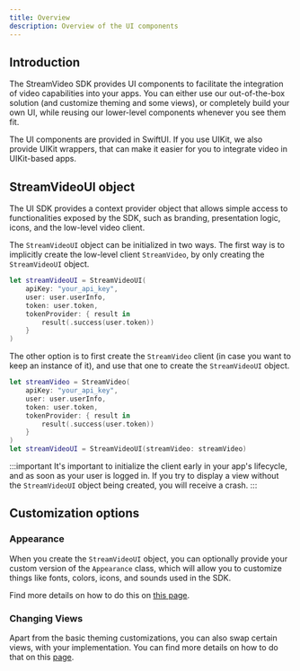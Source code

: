 ```yaml
---
title: Overview
description: Overview of the UI components
---
```


## Introduction

The StreamVideo SDK provides UI components to facilitate the integration of video capabilities into your apps. You can either use our out-of-the-box solution (and customize theming and some views), or completely build your own UI, while reusing our lower-level components whenever you see them fit.

The UI components are provided in SwiftUI. If you use UIKit, we also provide UIKit wrappers, that can make it easier for you to integrate video in UIKit-based apps.

## StreamVideoUI object

The UI SDK provides a context provider object that allows simple access to functionalities exposed by the SDK, such as branding, presentation logic, icons, and the low-level video client.

The `StreamVideoUI` object can be initialized in two ways. The first way is to implicitly create the low-level client `StreamVideo`, by only creating the `StreamVideoUI` object.

```swift
let streamVideoUI = StreamVideoUI(
	apiKey: "your_api_key",
	user: user.userInfo,
	token: user.token,
	tokenProvider: { result in
		result(.success(user.token))
	}
)
```

The other option is to first create the `StreamVideo` client (in case you want to keep an instance of it), and use that one to create the `StreamVideoUI` object.

```swift
let streamVideo = StreamVideo(
    apiKey: "your_api_key",
    user: user.userInfo,
    token: user.token,
    tokenProvider: { result in
        result(.success(user.token))
    }
)
let streamVideoUI = StreamVideoUI(streamVideo: streamVideo)
```

:::important
It's important to initialize the client early in your app's lifecycle, and as soon as your user is logged in. If you try to display a view without the `StreamVideoUI` object being created, you will receive a crash.
:::

## Customization options

### Appearance

When you create the `StreamVideoUI` object, you can optionally provide your custom version of the `Appearance` class, which will allow you to customize things like fonts, colors, icons, and sounds used in the SDK.

Find more details on how to do this on [this page](../video-theme).

### Changing Views

Apart from the basic theming customizations, you can also swap certain views, with your implementation. You can find more details on how to do that on this [page](../customizing-views).
